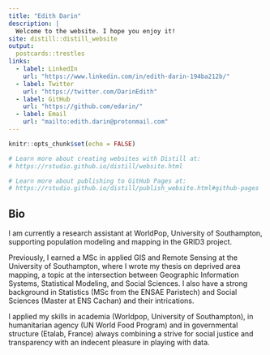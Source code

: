 ```yaml
---
title: "Edith Darin"
description: |
  Welcome to the website. I hope you enjoy it!
site: distill::distill_website
output:
  postcards::trestles
links:
  - label: LinkedIn
    url: "https://www.linkedin.com/in/edith-darin-194ba212b/"
  - label: Twitter
    url: "https://twitter.com/DarinEdith"
  - label: GitHub
    url: "https://github.com/edarin/"
  - label: Email
    url: "mailto:edith.darin@protonmail.com"
---
```


```r
knitr::opts_chunk$set(echo = FALSE)

# Learn more about creating websites with Distill at:
# https://rstudio.github.io/distill/website.html

# Learn more about publishing to GitHub Pages at:
# https://rstudio.github.io/distill/publish_website.html#github-pages

```

## Bio

I am currently a research assistant at WorldPop, University of Southampton, supporting population modeling and mapping in the GRID3 project.

Previously, I earned a MSc in applied GIS and Remote Sensing at the University of Southampton, where I wrote my thesis on deprived area mapping, a topic at the intersection between Geographic Information Systems, Statistical Modeling, and Social Sciences. I also have a strong background in Statistics (MSc from the ENSAE Paristech) and Social Sciences (Master at ENS Cachan) and their intrications.

I applied my skills in academia (Worldpop, University of Southampton), in humanitarian agency (UN World Food Program) and in governmental structure (Etalab, France) always combining a strive for social justice and transparency with an indecent pleasure in playing with data. 